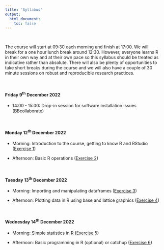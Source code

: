```yaml
---
title: 'Syllabus'
output: 
  html_document:
    toc: false
---
```


\  

The course will start at 09:30 each morning and finish at 17:00. We will break for a one hour lunch break around 12:30. However, everyone learns R in their own way and at their own pace so this syllabus should be treated as indicative rather than absolute. There will also be plenty of opportunities to take short breaks during the course and we will also have a couple of 30 minute sessions on robust and reproducible research practices. 

<!--All teaching will be held in room FN113 in the Fraser Noble building (building No. 7 on [this map](images/uoa_map.png){target="_blank"} on the old Aberdeen campus).
-->

\  

#### Friday 9^th^ December 2022

  - 14:00 - 15:00: Drop-in session for software installation issues (BBcollaborate)

\  

#### Monday 12^th^ December 2022

  - Morning: Introduction to the course, getting to know R and RStudio ([Exercise 1](https://alexd106.github.io/QUADstatR/exercise_1.html))

  - Afternoon: Basic R operations ([Exercise 2](https://alexd106.github.io/QUADstatR/exercise_2.html))

\  

#### Tuesday 13^th^ December 2022

  - Morning: Importing and manipulating dataframes ([Exercise 3](https://alexd106.github.io/QUADstatR/exercise_3.html))

  - Afternoon: Plotting data in R using base and lattice graphics ([Exercise 4](https://alexd106.github.io/QUADstatR/exercise_4.html))

\  

#### Wednesday 14^th^ December 2022

  - Morning: Simple statistics in R ([Exercise 5](https://alexd106.github.io/QUADstatR/exercise_5.html))

  - Afternoon: Basic programming in R (optional) or catchup ([Exercise 6](https://alexd106.github.io/QUADstatR/exercise_6.html))
